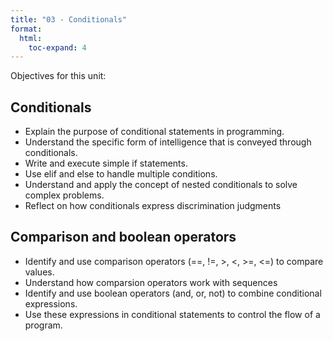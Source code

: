 ---
title: "03 - Conditionals"
format:
  html:
    toc-expand: 4
---

Objectives for this unit:

## Conditionals
-   Explain the purpose of conditional statements in programming.
-   Understand the specific form of intelligence that is conveyed through conditionals.
-   Write and execute simple if statements.
-   Use elif and else to handle multiple conditions.
-   Understand and apply the concept of nested conditionals to solve complex problems.
-   Reflect on how conditionals express discrimination judgments

## Comparison and boolean operators
-   Identify and use comparison operators (==, !=, \>, \<, \>=, \<=) to compare values.
-   Understand how comparsion operators work with sequences
-   Identify and use boolean operators (and, or, not) to combine conditional expressions.
-   Use these expressions in conditional statements to control the flow of a program.

